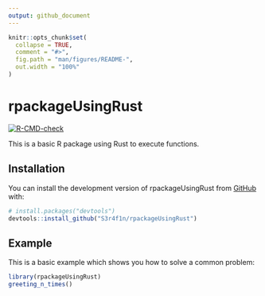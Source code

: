 ```yaml
---
output: github_document
---
```


<!-- README.md is generated from README.Rmd. Please edit that file -->

```r
knitr::opts_chunk$set(
  collapse = TRUE,
  comment = "#>",
  fig.path = "man/figures/README-",
  out.width = "100%"
)
```

# rpackageUsingRust

<!-- badges: start -->

[![R-CMD-check](https://github.com/S3r4f1n/rpackageUsingRust/actions/workflows/R-CMD-check.yaml/badge.svg)](https://github.com/S3r4f1n/rpackageUsingRust/actions/workflows/R-CMD-check.yaml)

<!-- badges: end -->

This is a basic R package using Rust to execute functions.

## Installation

You can install the development version of rpackageUsingRust from [GitHub](https://github.com/) with:

```r
# install.packages("devtools")
devtools::install_github("S3r4f1n/rpackageUsingRust")
```

## Example

This is a basic example which shows you how to solve a common problem:

```r
library(rpackageUsingRust)
greeting_n_times()
```

